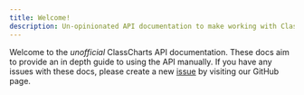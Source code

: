 ```yaml
---
title: Welcome!
description: Un-opinionated API documentation to make working with ClassCharts easier.
---
```


Welcome to the _unofficial_ ClassCharts API documentation. These docs aim to provide an in depth guide to using the API manually. If you have any issues with these docs, please create a new [issue](https://github.com/classchartsapi/api-docs/issues) by visiting our GitHub page.
